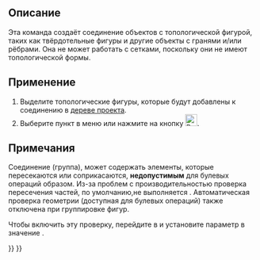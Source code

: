 <languages/>

{{Docnav/ru
|[[Part_ProjectionOnSurface/ru|Проекция на поверхность]]
|[[Part_ExplodeCompound/ru|Разгруппировать объединение]]
|[[Part_Workbench/ru|Деталь]]
|IconL=Part_ProjectionOnSurface.svg
|IconR=Part_ExplodeCompound.svg
|IconC=Workbench_Part.svg
}}

<div class="mw-translate-fuzzy">
{{GuiCommand/ru
|Name=Part Compound‏‎
|Name/ru=Создать соединение‏‎
|MenuLocation=Деталь → Соединить Группировка → Создать соединение
|Workbenches=[[Part_Workbench/ru|Деталь]]
|Version=0.14
|SeeAlso=[[Part_Fuse/ru|Объединение]], [[Part_CompoundFilter/ru|Фильтр компонентов]], [[Part_ExplodeCompound/ru|Разделить на компоненты]]
}}
</div>

<span id="Description"></span>
== Описание ==

<div class="mw-translate-fuzzy">
Эта команда создаёт соединение объектов с топологической фигурой, таких как твёрдотельные фигуры и другие объекты с гранями и/или рёбрами. Она не может работать с сетками, поскольку они не имеют топологической формы.
</div>

<span id="Usage"></span>
== Применение ==

<div class="mw-translate-fuzzy">
# Выделите топологические фигуры, которые будут добавлены к соединению в [[Tree_view/ru|дереве проекта]]. 
# Выберите пункт в меню {{MenuCommand|Деталь → Соединить Группировка → Создать соединение}}  или нажмите на кнопку [[Image:Part_Compound.svg|24px|link=Part_Compound]].
</div>

<span id="Notes"></span>
== Примечания ==

Соединение (группа), может содержать элементы, которые пересекаются или соприкасаются, '''недопустимым''' для булевых операций образом. Из-за проблем с производительностью проверка пересечения частей, по умолчанию,не выполняется . Автоматическая проверка геометрии (доступная для булевых операций) также отключена при группировке фигур.

Чтобы включить эту проверку, перейдите в {{MenuCommand|Инструменты → Редактор параметров... → Preferences → Mod → Part → CheckGeometry → RunBOPCheck}} и установите параметр в значение {{incode|true}}.


{{Docnav/ru
|[[Part_ProjectionOnSurface/ru|Проекция на поверхность]]
|[[Part_ExplodeCompound/ru|Разгруппировать объединение]]
|[[Part_Workbench/ru|Деталь]]
|IconL=Part_ProjectionOnSurface.svg
|IconR=Part_ExplodeCompound.svg
|IconC=Workbench_Part.svg
}}

{{Part_Tools_navi{{#translation:}}}}
{{Userdocnavi{{#translation:}}}}
